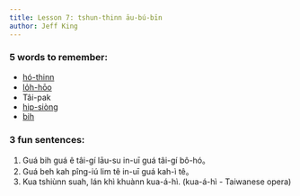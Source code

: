 ```yaml
---
title: Lesson 7: tshun-thinn āu-bú-bīn
author: Jeff King 
---
```


### 5 words to remember:

- [hó-thinn](https://1763c5ee9859e0316ed6-db85b55a6a3fbe33f09b9245992383bd.ssl.cf1.rackcdn.com/02306.mp3)
- [lo̍h-hōo](https://1763c5ee9859e0316ed6-db85b55a6a3fbe33f09b9245992383bd.ssl.cf1.rackcdn.com/09950.mp3)
- Tâi-pak
- [hip-siòng](https://1763c5ee9859e0316ed6-db85b55a6a3fbe33f09b9245992383bd.ssl.cf1.rackcdn.com/08939.mp3)
- [bih](https://1763c5ee9859e0316ed6-db85b55a6a3fbe33f09b9245992383bd.ssl.cf1.rackcdn.com/09014.mp3)

### 3 fun sentences:

1. Guá bih guá ê tâi-gí lāu-su in-uī guá tâi-gí bô-hó。
2. Guá beh kah pîng-iú lim tê in-uī guá kah-ì tê。
3. Kua tshiùnn suah, lán khì khuànn kua-á-hì. (kua-á-hì - Taiwanese opera)
